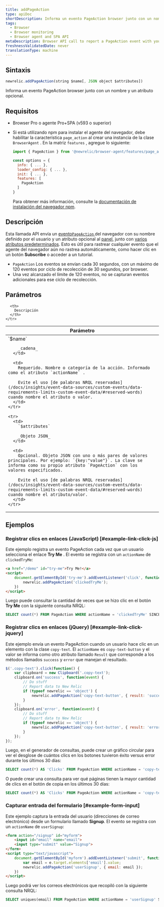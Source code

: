 ```yaml
---
title: addPageAction
type: apiDoc
shortDescription: Informa un evento PageAction browser junto con un nombre y un atributo opcional.
tags:
  - Browser
  - Browser monitoring
  - Browser agent and SPA API
metaDescription: Browser API call to report a PageAction event with your user-defined name and attributes to New Relic Dashboards.
freshnessValidatedDate: never
translationType: machine
---
```


## Sintaxis

```js
newrelic.addPageAction(string $name[, JSON object $attributes])
```

Informa un evento PageAction browser junto con un nombre y un atributo opcional.

## Requisitos

* Browser Pro o agente Pro+SPA (v593 o superior)

* Si está utilizando npm para instalar el agente del navegador, debe habilitar la característica `page_action` al crear una instancia de la clase `BrowserAgent` . En la matriz `features` , agregue lo siguiente:

  ```js
  import { PageAction } from '@newrelic/browser-agent/features/page_action';

  const options = {
    info: { ... },
    loader_config: { ... },
    init: { ... },
    features: [
      PageAction
    ]
  }
  ```

  Para obtener más información, consulte la [documentación de instalación del navegador npm](https://www.npmjs.com/package/@newrelic/browser-agent#new-relic-browser-agent).

## Descripción

Esta llamada API envía un [evento`PageAction` ](/docs/insights/explore-data/custom-events/insert-browser-custom-events-attributes-insights-javascript-api)del navegador con su nombre definido por el usuario y un atributo opcional al [panel](/docs/query-your-data/explore-query-data/dashboards/introduction-new-relic-one-dashboards), junto con [varios atributos predeterminados](/attribute-dictionary/?event=PageAction). Esto es útil para rastrear cualquier evento que el agente del navegador aún no rastrea automáticamente, como hacer clic en un botón <DoNotTranslate>**Subscribe**</DoNotTranslate> o acceder a un tutorial.

* `PageAction` Los eventos se envían cada 30 segundos, con un máximo de 120 eventos por ciclo de recolección de 30 segundos, por browser.
* Una vez alcanzado el límite de 120 eventos, no se capturan eventos adicionales para ese ciclo de recolección.

## Parámetros

<table>
  <thead>
    <tr>
      <th width="25%">
        Parámetro
      </th>

      <th>
        Descripción
      </th>
    </tr>
  </thead>

  <tbody>
    <tr>
      <td>
        `$name`

        _cadena_
      </td>

      <td>
        Requerido. Nombre o categoría de la acción. Informado como el atributo `actionName` .

        Evite el uso [de palabras NRQL reservadas](/docs/insights/event-data-sources/custom-events/data-requirements-limits-custom-event-data/#reserved-words) cuando nombre el atributo o valor.
      </td>
    </tr>

    <tr>
      <td>
        `$attributes`

        _Objeto JSON_
      </td>

      <td>
        Opcional. Objeto JSON con uno o más pares de valores principales. Por ejemplo: `{key:"value"}`. La clave se informa como su propio atributo `PageAction` con los valores especificados.

        Evite el uso [de palabras NRQL reservadas](/docs/insights/event-data-sources/custom-events/data-requirements-limits-custom-event-data/#reserved-words) cuando nombre el atributo/valor.
      </td>
    </tr>
  </tbody>
</table>

## Ejemplos

### Registrar clics en enlaces (JavaScript) [#example-link-click-js]

Este ejemplo registra un evento PageAction cada vez que un usuario selecciona el enlace <DoNotTranslate>**Try Me**</DoNotTranslate> . El evento se registra con un `actionName` de `clickedTryMe`:

```html
<a href="/demo" id="try-me">Try Me!</a>
<script>
    document.getElementById('try-me').addEventListener('click', function(e) {
        newrelic.addPageAction('clickedTryMe');
    })
</script>
```

Luego puede consultar la cantidad de veces que se hizo clic en el botón <DoNotTranslate>**Try Me**</DoNotTranslate> con la siguiente consulta NRQL:

```sql
SELECT count(*) FROM PageAction WHERE actionName = 'clickedTryMe' SINCE 1 hour ago
```

### Registrar clics en enlaces (jQuery) [#example-link-click-jquery]

Este ejemplo envía un evento PageAction cuando un usuario hace clic en un elemento con la clase `copy-text`. El `actionName` es `copy-text-button` y el valor se informa como otro atributo llamado `Result` que corresponde a los métodos llamados `success` y `error` que manejan el resultado.

```js
$('.copy-text').click(function() {
    var clipboard = new Clipboard('.copy-text');
    clipboard.on('success', function(event) {
        // Do stuff
        // Report data to New Relic
        if (typeof newrelic == 'object') {
            newrelic.addPageAction('copy-text-button', { result: 'success' });
        }
    });
    clipboard.on('error', function(event) {
        // Do stuff
        // Report data to New Relic
        if (typeof newrelic == 'object') {
            newrelic.addPageAction('copy-text-button', { result: 'error' });
        }
    });
});
```

Luego, en el generador de consultas, puede crear un gráfico circular para ver el desglose de cuántos clics en los botones tuvieron éxito versus error durante los últimos 30 días:

```sql
SELECT count(*) AS 'Clicks' FROM PageAction WHERE actionName = 'copy-text-button' FACET result SINCE 30 days ago
```

O puede crear una consulta para ver qué páginas tienen la mayor cantidad de clics en el botón de copia en los últimos 30 días:

```sql
SELECT count(*) AS 'Clicks' FROM PageAction WHERE actionName = 'copy-text-button' FACET currentUrl SINCE 30 days ago
```

### Capturar entrada del formulario [#example-form-input]

Este ejemplo captura la entrada del usuario (direcciones de correo electrónico) desde un formulario llamado <DoNotTranslate>**Signup**</DoNotTranslate>. El evento se registra con un `actionName` de `userSignup`:

```html
<form action="/signup" id="myform">
    <input id="email" name="email">
    <input type="submit" value="Signup">
</form>
<script type="text/javascript">
    document.getElementById('myform').addEventListener('submit', function(e) {
        var email = e.target.elements['email'].value;
        newrelic.addPageAction('userSignup', { email: email });
    })
</script>
```

Luego podrá ver los correos electrónicos que recopiló con la siguiente consulta NRQL:

```sql
SELECT uniques(email) FROM PageAction WHERE actionName = 'userSignup' SINCE 1 hour ago
```